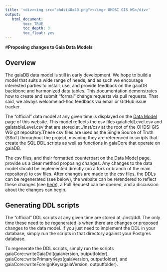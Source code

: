 ```yaml
---
title: '<div><img src="ohdsi40x40.png"></img> OHDSI GIS WG</div>'
output:
   html_document:
        toc: TRUE
        toc_depth: 3
        toc_float: yes
---
```


#**Proposing changes to Gaia Data Models**

## Overview

The gaiaDB data model is still in early development. We hope to build a model that suits a wide range of needs, and as such we encourage interested parties to install, use, and provide feedback on the gaiaDB backbone and harmonized data tables. This documentation demonstrates how to create and submit "formal" change requests via pull requests. That said, we always welcome ad-hoc feedback via email or GitHub issue tracker.

The "official" data model at any given time is displayed on the [Data Model](https://ohdsi.github.io/GIS/dataModel.html) page of this website. This model reflects the csv files gaia<version>fieldLevel.csv and gaia<version>tableLevel.csv that are stored at ./inst/csv at the root of the OHDSI GIS WG git repository.These csv files are used as the Single Source of Truth (SSoT) throughout the project, meaning they are referenced in scripts that create the SQL DDL scripts as well as functions in gaiaCore that operate on gaiaDB.

The csv files, and their formatted counterpart on the Data Model page, provide us a clear method proposing changes. Any changes to the data model should be implemented directly (on a fork or branch of the main repository) to csv files. After changes are made to the csv files, the DDLs can be regenerated (see below), the website can be rerendered to reflect these changes (see [here](https://ohdsi.github.io/GIS/documentationEditing.html#Rendering)), a Pull Request can be opened, and a discussion about the changes can begin.

## Generating DDL scripts

The "official" DDL scripts at any given time are stored at ./inst/ddl. The only time these need to be regenerated is when there are changes or proposed changes to the data model. If you just need to implement the DDL in your database, simply run the scripts in that directory against your Postgres database.

To regenerate the DDL scripts, simply run the scripts gaiaCore::writeGaiaDdl(gaiaVersion, outputfolder), gaiaCore::writePrimaryKeys(gaiaVersion, outputfolder), and gaiaCore::writeForeignKeys(gaiaVersion, outputfolder).